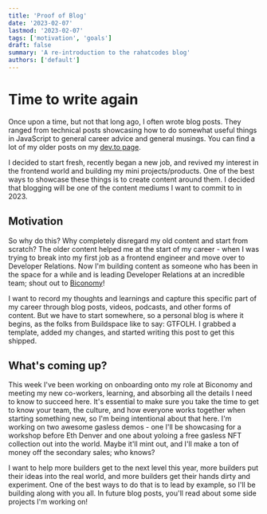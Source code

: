 ```yaml
---
title: 'Proof of Blog'
date: '2023-02-07'
lastmod: '2023-02-07'
tags: ['motivation', 'goals']
draft: false
summary: 'A re-introduction to the rahatcodes blog'
authors: ['default']
---
```


# Time to write again

Once upon a time, but not that long ago, I often wrote blog posts. They ranged from technical posts showcasing how to do somewhat useful things in JavaScript to general career advice and general musings. You can find a lot of my older posts on my [dev.to page](https://dev.to/rahat).

I decided to start fresh, recently began a new job, and revived my interest in the frontend world and building my mini projects/products. One of the best ways to showcase these things is to create content around them. I decided that blogging will be one of the content mediums I want to commit to in 2023.

## Motivation

So why do this? Why completely disregard my old content and start from scratch? The older content helped me at the start of my career - when I was trying to break into my first job as a frontend engineer and move over to Developer Relations. Now I'm building content as someone who has been in the space for a while and is leading Developer Relations at an incredible team; shout out to [Biconomy](https://www.biconomy.io/)!

I want to record my thoughts and learnings and capture this specific part of my career through blog posts, videos, podcasts, and other forms of content. But we have to start somewhere, so a personal blog is where it begins, as the folks from Buildspace like to say: GTFOLH. I grabbed a template, added my changes, and started writing this post to get this shipped.

## What's coming up?

This week I've been working on onboarding onto my role at Biconomy and meeting my new co-workers, learning, and absorbing all the details I need to know to succeed here. It's essential to make sure you take the time to get to know your team, the culture, and how everyone works together when starting something new, so I'm being intentional about that here. I'm working on two awesome gasless demos - one I'll be showcasing for a workshop before Eth Denver and one about yoloing a free gasless NFT collection out into the world. Maybe it'll mint out, and I'll make a ton of money off the secondary sales; who knows?

I want to help more builders get to the next level this year, more builders put their ideas into the real world, and more builders get their hands dirty and experiment. One of the best ways to do that is to lead by example, so I'll be building along with you all. In future blog posts, you'll read about some side projects I'm working on!

